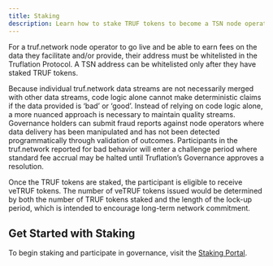---
title: Staking
description: Learn how to stake TRUF tokens to become a TSN node operator and earn rewards.
---

For a truf.network node operator to go live and be able to earn fees on the data they facilitate and/or provide, their address must be whitelisted in the Truflation Protocol. A TSN address can be whitelisted only after they have staked TRUF tokens.

Because individual truf.network data streams are not necessarily merged with other data streams, code logic alone cannot make deterministic claims if the data provided is ‘bad’ or ‘good’.  Instead of relying on code logic alone, a more nuanced approach is necessary to maintain quality streams. Governance holders can submit fraud reports against node operators where data delivery has been manipulated and has not been detected programmatically through validation of outcomes. Participants in the truf.network reported for bad behavior will enter a challenge period where standard fee accrual may be halted until Truflation’s Governance approves a resolution.

Once the TRUF tokens are staked, the participant is eligible to receive veTRUF tokens. The number of veTRUF tokens issued would be determined by both the number of TRUF tokens staked and the length of the lock-up period, which is intended to encourage long-term network commitment.

## Get Started with Staking

To begin staking and participate in governance, visit the [Staking Portal](https://governance.truflation.com).